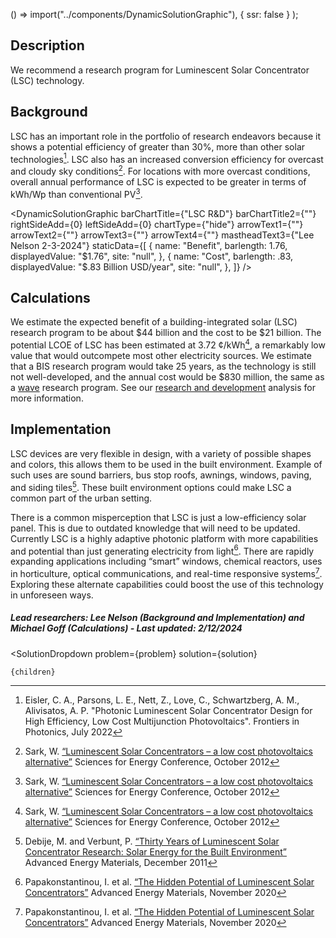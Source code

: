 
  () => import("../components/DynamicSolutionGraphic"),
  { ssr: false }
);


## Description
We recommend a research program for Luminescent Solar Concentrator (LSC) technology.

## Background
LSC has an important role in the portfolio of research endeavors because it shows a potential efficiency of greater than 30%, more than other solar technologies[^”1”]. LSC also has an increased conversion efficiency for overcast and cloudy sky conditions[^”2”]. For locations with more overcast conditions, overall annual performance of LSC is expected to be greater in terms of kWh/Wp than conventional PV[^”2”].

<DynamicSolutionGraphic
  barChartTitle={"LSC R&D"}
  barChartTitle2={""}
  rightSideAdd={0}
  leftSideAdd={0}
  chartType={"hide"}
  arrowText1={""}
  arrowText2={""}
  arrowText3={""}
  arrowText4={""}
  mastheadText3={"Lee Nelson 2-3-2024"}
 staticData={[
    {
     name: "Benefit",
      barlength: 1.76,
      displayedValue: "$1.76",
      site: "null",
    },
    {
      name: "Cost",
      barlength: .83,
      displayedValue: "$.83 Billion USD/year",
      site: "null",
    },
  ]}
/>

## Calculations
We estimate the expected benefit of a building-integrated solar (LSC) research program to be about $44 billion and the cost to be $21 billion. The potential LCOE of LSC has been estimated at 3.72 ¢/kWh[^”2”], a remarkably low value that would outcompete most other electricity sources. We estimate that a BIS research program would take 25 years, as the technology is still not well-developed, and the annual cost would be $830 million, the same as a [wave](https://www.urbancruiseship.org/energy/energy_production/mhk) research program. See our [research and development](https://www.urbancruiseship.org/energy/energy_socioeconomics/rd) analysis for more information.

## Implementation
LSC devices are very flexible in design, with a variety of possible shapes and colors, this allows them to be used in the built environment. Example of such uses are sound barriers, bus stop roofs, awnings, windows, paving, and siding tiles[^”4”]. These built environment options could make LSC a common part of the urban setting.

There is a common misperception that LSC is just a low-efficiency solar panel. This is due to outdated knowledge that will need to be updated. Currently LSC is a highly adaptive photonic platform with more capabilities and potential than just generating electricity from light[^”5”]. There are rapidly expanding applications including “smart” windows, chemical reactors, uses in horticulture, optical communications, and real-time responsive systems[^”5”]. Exploring these alternate capabilities could boost the use of this technology in unforeseen ways. 

##### Lead researchers: Lee Nelson (Background and Implementation) and Michael Goff (Calculations) - Last updated: 2/12/2024

[^”1”]: Eisler, C. A., Parsons, L. E., Nett, Z., Love, C., Schwartzberg, A. M., Alivisatos, A. P. "Photonic Luminescent Solar Concentrator Design for High Efficiency, Low Cost Multijunction Photovoltaics". Frontiers in Photonics, July 2022

[^”2”]: Sark, W. [“Luminescent Solar Concentrators – a low cost photovoltaics alternative”]( https://doi.org/10.1051/epjconf/20123302003) Sciences for Energy Conference, October 2012

[^”3”]: Haviv, S., Revivo, N., Kruger, N., Manor, A., Khachatryan, B., Shustov, M., Rotschild, C. "Luminescent Solar Power—PV/Thermal Hybrid Electricity Generation for Cost-Effective Dispatchable Solar Energy". ACS Applied Materials & Interfaces 12(32), pp. 36040–36045, July 2020

[^”4”]: Debije, M. and Verbunt, P. [“Thirty Years of Luminescent Solar Concentrator Research: Solar Energy for the Built Environment”]( https://doi.org/10.1002/aenm.201100554) Advanced Energy Materials, December 2011

[^”5”]: Papakonstantinou, I. et al. [“The Hidden Potential of Luminescent Solar Concentrators”]( https://doi.org/10.1002/aenm.202002883) Advanced Energy Materials, November 2020


  <SolutionDropdown 
    problem={problem} 
    solution={solution}
  >
    {children}
  </SolutionDropdown>